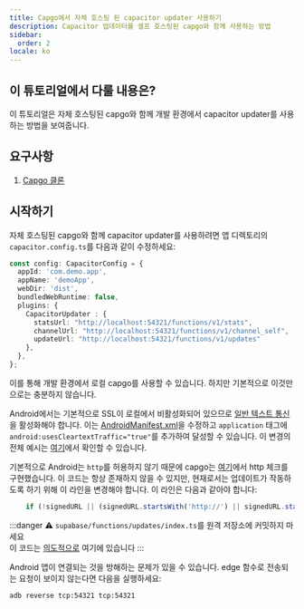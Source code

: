 ```yaml
---
title: Capgo에서 자체 호스팅 된 capacitor updater 사용하기
description: Capacitor 업데이터를 셀프 호스팅된 capgo와 함께 사용하는 방법
sidebar:
  order: 2
locale: ko
---
```


## 이 튜토리얼에서 다룰 내용은?

이 튜토리얼은 자체 호스팅된 capgo와 함께 개발 환경에서 capacitor updater를 사용하는 방법을 보여줍니다.

## 요구사항

1. [Capgo 클론](https://github.com/Cap-go/capgo/)

## 시작하기

자체 호스팅된 capgo와 함께 capacitor updater를 사용하려면 앱 디렉토리의 `capacitor.config.ts`를 다음과 같이 수정하세요:

```ts
const config: CapacitorConfig = {
  appId: 'com.demo.app',
  appName: 'demoApp',
  webDir: 'dist',
  bundledWebRuntime: false,
  plugins: {
    CapacitorUpdater : {
      statsUrl: "http://localhost:54321/functions/v1/stats",
      channelUrl: "http://localhost:54321/functions/v1/channel_self",
      updateUrl: "http://localhost:54321/functions/v1/updates"
    },
  },
};
```

이를 통해 개발 환경에서 로컬 capgo를 사용할 수 있습니다. 하지만 기본적으로 이것만으로는 충분하지 않습니다.

Android에서는 기본적으로 SSL이 로컬에서 비활성화되어 있으므로 [일반 텍스트 통신](https://developerandroid.com/topic/security/risks/cleartext/)을 활성화해야 합니다.
이는 [AndroidManifest.xml](https://github.com/Cap-go/capacitor-updater/blob/main/android/src/main/AndroidManifest.xml/)을 수정하고 `application` 태그에 `android:usesCleartextTraffic="true"`를 추가하여 달성할 수 있습니다.
이 변경의 전체 예시는 [여기](https://gist.github.com/WcaleNieWolny/061a015acdebe35eaf3afd7030797701/)에서 확인할 수 있습니다.

기본적으로 Android는 `http`를 허용하지 않기 때문에 capgo는 [여기](https://github.com/Cap-go/capgo/blob/4cce6c0707d745faa2afbab643e636bad927c602/supabase/functions/updates/index.ts/#L396)에서 http 체크를 구현했습니다.
이 코드는 항상 존재하지 않을 수 있지만, 현재로서는 업데이트가 작동하도록 하기 위해 이 라인을 변경해야 합니다.
이 라인은 다음과 같아야 합니다:

```ts
    if (!signedURL || (signedURL.startsWith('http://') || signedURL.startsWith('https://'))) {
```

:::danger
⚠️ `supabase/functions/updates/index.ts`를 원격 저장소에 커밋하지 마세요\
이 코드는 [의도적으로](https://github.com/Cap-go/capacitor-updater/issues/37/#issuecomment-1684916354) 여기에 있습니다
:::

Android 앱이 연결되는 것을 방해하는 문제가 있을 수 있습니다. edge 함수로 전송되는 요청이 보이지 않는다면 다음을 실행하세요:
```bash
adb reverse tcp:54321 tcp:54321
```
